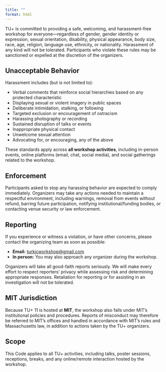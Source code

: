 ```yaml
---
title: ""
format: html
---
```


TU+ is committed to providing a safe, welcoming, and harassment-free workshop for everyone—regardless of gender, gender identity or expression, sexual orientation, disability, physical appearance, body size, race, age, religion, language use, ethnicity, or nationality. Harassment of any kind will not be tolerated. Participants who violate these rules may be sanctioned or expelled at the discretion of the organizers.

## Unacceptable Behavior

Harassment includes (but is not limited to):

- Verbal comments that reinforce social hierarchies based on any protected characteristic  
- Displaying sexual or violent imagery in public spaces  
- Deliberate intimidation, stalking, or following  
- Targeted exclusion or encouragement of ostracism  
- Harassing photography or recording  
- Sustained disruption of talks or events  
- Inappropriate physical contact  
- Unwelcome sexual attention  
- Advocating for, or encouraging, any of the above  

These standards apply across **all workshop activities**, including in-person events, online platforms (email, chat, social media), and social gatherings related to the workshop.

## Enforcement

Participants asked to stop any harassing behavior are expected to comply immediately. Organizers may take any actions needed to maintain a respectful environment, including warnings, removal from events without refund, barring future participation, notifying institutional/funding bodies, or contacting venue security or law enforcement.

## Reporting

If you experience or witness a violation, or have other concerns, please contact the organizing team as soon as possible:

- **Email:** [turkicworkshop@gmail.com](mailto:turkicworkshop@gmail.com)  
- **In person:** You may also approach any organizer during the workshop.  

Organizers will take all good-faith reports seriously. We will make every effort to respect reporters’ privacy while assessing risk and determining appropriate responses. Retaliation for reporting or for assisting in an investigation will not be tolerated.

## MIT Jurisdiction

Because TU+ 11 is hosted at **MIT**, the workshop also falls under MIT’s institutional policies and procedures. Reports of misconduct may therefore be referred to MIT’s offices and handled in accordance with MIT’s rules and Massachusetts law, in addition to actions taken by the TU+ organizers.

## Scope

This Code applies to all TU+ activities, including talks, poster sessions, receptions, breaks, and any online/remote interaction hosted by the workshop.
